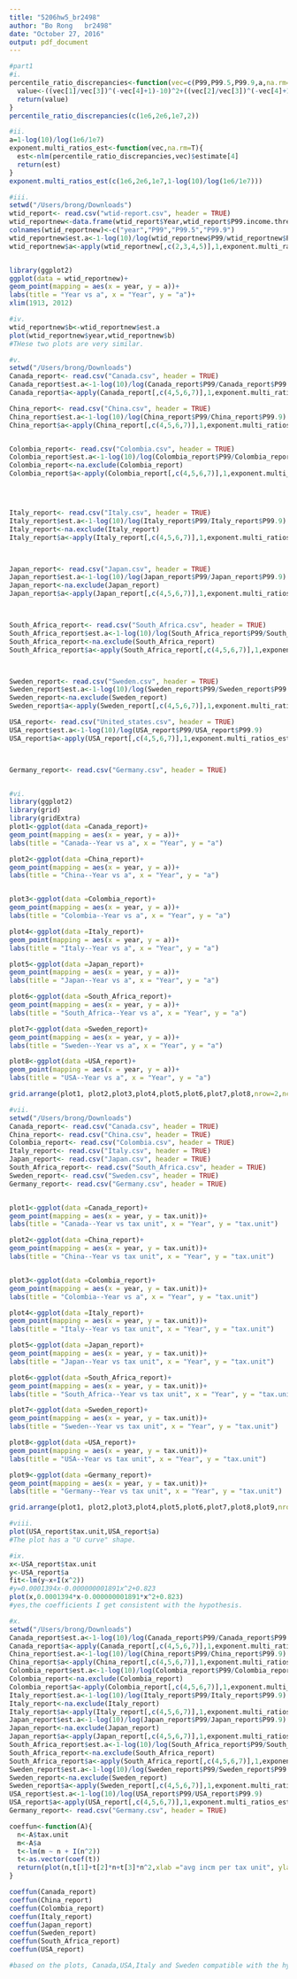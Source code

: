 ```yaml
---
title: "5206hw5_br2498"
author: "Bo Rong   br2498"
date: "October 27, 2016"
output: pdf_document
---
```


```r
#part1
#i.
percentile_ratio_discrepancies<-function(vec=c(P99,P99.5,P99.9,a,na.rm=T)){
  value<-((vec[1]/vec[3])^(-vec[4]+1)-10)^2+((vec[2]/vec[3])^(-vec[4]+1)-5)^2+((vec[1]/vec[2])^(-vec[4]+1)-2)^2
  return(value)
}
percentile_ratio_discrepancies(c(1e6,2e6,1e7,2))
```


```r
#ii.
a=1-log(10)/log(1e6/1e7)
exponent.multi_ratios_est<-function(vec,na.rm=T){
  est<-nlm(percentile_ratio_discrepancies,vec)$estimate[4]
  return(est)
}
exponent.multi_ratios_est(c(1e6,2e6,1e7,1-log(10)/log(1e6/1e7)))
```

```r
#iii.
setwd("/Users/brong/Downloads")
wtid_report<- read.csv("wtid-report.csv", header = TRUE)
wtid_reportnew<-data.frame(wtid_report$Year,wtid_report$P99.income.threshold,wtid_report$P99.5.income.threshold,wtid_report$P99.9.income.threshold)
colnames(wtid_reportnew)<-c("year","P99","P99.5","P99.9")
wtid_reportnew$est.a<-1-log(10)/log(wtid_reportnew$P99/wtid_reportnew$P99.9)
wtid_reportnew$a<-apply(wtid_reportnew[,c(2,3,4,5)],1,exponent.multi_ratios_est)


library(ggplot2)
ggplot(data = wtid_reportnew)+
geom_point(mapping = aes(x = year, y = a))+
labs(title = "Year vs a", x = "Year", y = "a")+ 
xlim(1913, 2012)

```



```r
#iv.
wtid_reportnew$b<-wtid_reportnew$est.a
plot(wtid_reportnew$year,wtid_reportnew$b)
#THese two plots are very similar.
```



```r
#v.
setwd("/Users/brong/Downloads")
Canada_report<- read.csv("Canada.csv", header = TRUE)
Canada_report$est.a<-1-log(10)/log(Canada_report$P99/Canada_report$P99.9)
Canada_report$a<-apply(Canada_report[,c(4,5,6,7)],1,exponent.multi_ratios_est)

China_report<- read.csv("China.csv", header = TRUE)
China_report$est.a<-1-log(10)/log(China_report$P99/China_report$P99.9)
China_report$a<-apply(China_report[,c(4,5,6,7)],1,exponent.multi_ratios_est)


Colombia_report<- read.csv("Colombia.csv", header = TRUE)
Colombia_report$est.a<-1-log(10)/log(Colombia_report$P99/Colombia_report$P99.9)
Colombia_report<-na.exclude(Colombia_report)
Colombia_report$a<-apply(Colombia_report[,c(4,5,6,7)],1,exponent.multi_ratios_est)




Italy_report<- read.csv("Italy.csv", header = TRUE)
Italy_report$est.a<-1-log(10)/log(Italy_report$P99/Italy_report$P99.9)
Italy_report<-na.exclude(Italy_report)
Italy_report$a<-apply(Italy_report[,c(4,5,6,7)],1,exponent.multi_ratios_est)



Japan_report<- read.csv("Japan.csv", header = TRUE)
Japan_report$est.a<-1-log(10)/log(Japan_report$P99/Japan_report$P99.9)
Japan_report<-na.exclude(Japan_report)
Japan_report$a<-apply(Japan_report[,c(4,5,6,7)],1,exponent.multi_ratios_est)



South_Africa_report<- read.csv("South_Africa.csv", header = TRUE)
South_Africa_report$est.a<-1-log(10)/log(South_Africa_report$P99/South_Africa_report$P99.9)
South_Africa_report<-na.exclude(South_Africa_report)
South_Africa_report$a<-apply(South_Africa_report[,c(4,5,6,7)],1,exponent.multi_ratios_est)



Sweden_report<- read.csv("Sweden.csv", header = TRUE)
Sweden_report$est.a<-1-log(10)/log(Sweden_report$P99/Sweden_report$P99.9)
Sweden_report<-na.exclude(Sweden_report)
Sweden_report$a<-apply(Sweden_report[,c(4,5,6,7)],1,exponent.multi_ratios_est)

USA_report<- read.csv("United_states.csv", header = TRUE)
USA_report$est.a<-1-log(10)/log(USA_report$P99/USA_report$P99.9)
USA_report$a<-apply(USA_report[,c(4,5,6,7)],1,exponent.multi_ratios_est)



Germany_report<- read.csv("Germany.csv", header = TRUE)



```


```r
#vi.
library(ggplot2)
library(grid)
library(gridExtra)
plot1<-ggplot(data =Canada_report)+
geom_point(mapping = aes(x = year, y = a))+
labs(title = "Canada--Year vs a", x = "Year", y = "a")

plot2<-ggplot(data =China_report)+
geom_point(mapping = aes(x = year, y = a))+
labs(title = "China--Year vs a", x = "Year", y = "a")


plot3<-ggplot(data =Colombia_report)+
geom_point(mapping = aes(x = year, y = a))+
labs(title = "Colombia--Year vs a", x = "Year", y = "a")

plot4<-ggplot(data =Italy_report)+
geom_point(mapping = aes(x = year, y = a))+
labs(title = "Italy--Year vs a", x = "Year", y = "a")

plot5<-ggplot(data =Japan_report)+
geom_point(mapping = aes(x = year, y = a))+
labs(title = "Japan--Year vs a", x = "Year", y = "a")

plot6<-ggplot(data =South_Africa_report)+
geom_point(mapping = aes(x = year, y = a))+
labs(title = "South_Africa--Year vs a", x = "Year", y = "a")

plot7<-ggplot(data =Sweden_report)+
geom_point(mapping = aes(x = year, y = a))+
labs(title = "Sweden--Year vs a", x = "Year", y = "a")

plot8<-ggplot(data =USA_report)+
geom_point(mapping = aes(x = year, y = a))+
labs(title = "USA--Year vs a", x = "Year", y = "a")

grid.arrange(plot1, plot2,plot3,plot4,plot5,plot6,plot7,plot8,nrow=2,ncol=4)
```


```r
#vii.
setwd("/Users/brong/Downloads")
Canada_report<- read.csv("Canada.csv", header = TRUE)
China_report<- read.csv("China.csv", header = TRUE)
Colombia_report<- read.csv("Colombia.csv", header = TRUE)
Italy_report<- read.csv("Italy.csv", header = TRUE)
Japan_report<- read.csv("Japan.csv", header = TRUE)
South_Africa_report<- read.csv("South_Africa.csv", header = TRUE)
Sweden_report<- read.csv("Sweden.csv", header = TRUE)
Germany_report<- read.csv("Germany.csv", header = TRUE)


plot1<-ggplot(data =Canada_report)+
geom_point(mapping = aes(x = year, y = tax.unit))+
labs(title = "Canada--Year vs tax unit", x = "Year", y = "tax.unit")

plot2<-ggplot(data =China_report)+
geom_point(mapping = aes(x = year, y = tax.unit))+
labs(title = "China--Year vs tax unit", x = "Year", y = "tax.unit")


plot3<-ggplot(data =Colombia_report)+
geom_point(mapping = aes(x = year, y = tax.unit))+
labs(title = "Colombia--Year vs a", x = "Year", y = "tax.unit")

plot4<-ggplot(data =Italy_report)+
geom_point(mapping = aes(x = year, y = tax.unit))+
labs(title = "Italy--Year vs tax unit", x = "Year", y = "tax.unit")

plot5<-ggplot(data =Japan_report)+
geom_point(mapping = aes(x = year, y = tax.unit))+
labs(title = "Japan--Year vs tax unit", x = "Year", y = "tax.unit")

plot6<-ggplot(data =South_Africa_report)+
geom_point(mapping = aes(x = year, y = tax.unit))+
labs(title = "South_Africa--Year vs tax unit", x = "Year", y = "tax.unit")

plot7<-ggplot(data =Sweden_report)+
geom_point(mapping = aes(x = year, y = tax.unit))+
labs(title = "Sweden--Year vs tax unit", x = "Year", y = "tax.unit")

plot8<-ggplot(data =USA_report)+
geom_point(mapping = aes(x = year, y = tax.unit))+
labs(title = "USA--Year vs tax unit", x = "Year", y = "tax.unit")

plot9<-ggplot(data =Germany_report)+
geom_point(mapping = aes(x = year, y = tax.unit))+
labs(title = "Germany--Year vs tax unit", x = "Year", y = "tax.unit")

grid.arrange(plot1, plot2,plot3,plot4,plot5,plot6,plot7,plot8,plot9,nrow=3,ncol=3)

```


```r
#viii.
plot(USA_report$tax.unit,USA_report$a)
#The plot has a "U curve" shape.
```

```r
#ix.
x<-USA_report$tax.unit
y<-USA_report$a
fit<-lm(y~x+I(x^2))
#y=0.0001394x-0.000000001891x^2+0.823
plot(x,0.0001394*x-0.000000001891*x^2+0.823)
#yes,the coefficients I get consistent with the hypothesis.
```


```r
#x.
setwd("/Users/brong/Downloads")
Canada_report$est.a<-1-log(10)/log(Canada_report$P99/Canada_report$P99.9)
Canada_report$a<-apply(Canada_report[,c(4,5,6,7)],1,exponent.multi_ratios_est)
China_report$est.a<-1-log(10)/log(China_report$P99/China_report$P99.9)
China_report$a<-apply(China_report[,c(4,5,6,7)],1,exponent.multi_ratios_est)
Colombia_report$est.a<-1-log(10)/log(Colombia_report$P99/Colombia_report$P99.9)
Colombia_report<-na.exclude(Colombia_report)
Colombia_report$a<-apply(Colombia_report[,c(4,5,6,7)],1,exponent.multi_ratios_est)
Italy_report$est.a<-1-log(10)/log(Italy_report$P99/Italy_report$P99.9)
Italy_report<-na.exclude(Italy_report)
Italy_report$a<-apply(Italy_report[,c(4,5,6,7)],1,exponent.multi_ratios_est)
Japan_report$est.a<-1-log(10)/log(Japan_report$P99/Japan_report$P99.9)
Japan_report<-na.exclude(Japan_report)
Japan_report$a<-apply(Japan_report[,c(4,5,6,7)],1,exponent.multi_ratios_est)
South_Africa_report$est.a<-1-log(10)/log(South_Africa_report$P99/South_Africa_report$P99.9)
South_Africa_report<-na.exclude(South_Africa_report)
South_Africa_report$a<-apply(South_Africa_report[,c(4,5,6,7)],1,exponent.multi_ratios_est)
Sweden_report$est.a<-1-log(10)/log(Sweden_report$P99/Sweden_report$P99.9)
Sweden_report<-na.exclude(Sweden_report)
Sweden_report$a<-apply(Sweden_report[,c(4,5,6,7)],1,exponent.multi_ratios_est)
USA_report$est.a<-1-log(10)/log(USA_report$P99/USA_report$P99.9)
USA_report$a<-apply(USA_report[,c(4,5,6,7)],1,exponent.multi_ratios_est)
Germany_report<- read.csv("Germany.csv", header = TRUE)

coeffun<-function(A){
  n<-A$tax.unit
  m<-A$a
  t<-lm(m ~ n + I(n^2))
  t<-as.vector(coef(t))
  return(plot(n,t[1]+t[2]*n+t[3]*n^2,xlab ="avg incm per tax unit", ylab = "a"))
}

coeffun(Canada_report)
coeffun(China_report)
coeffun(Colombia_report)
coeffun(Italy_report)
coeffun(Japan_report)
coeffun(Sweden_report)
coeffun(South_Africa_report)
coeffun(USA_report)

#based on the plots, Canada,USA,Italy and Sweden compatible with the hypothesis.


```




